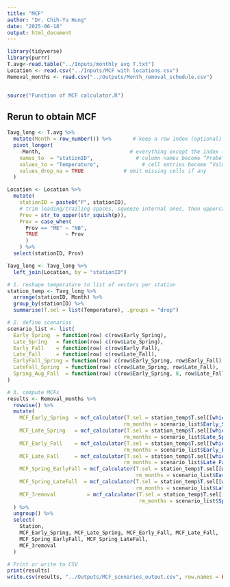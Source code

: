 ```yaml
---
title: "MCF"
author: "Dr. Chih-Yu Hung"
date: "2025-06-18"
output: html_document
---
```


```r
library(tidyverse)
library(purrr)
T.avg<-read.table("../Inputs/monthly avg T.txt")
Location <- read.csv("../Inputs/MCF with locations.csv")
Removal_months <- read.csv("../Outputs/Month_removal_schedule.csv")


source("Function of MCF calculator.R")

```

## Rerun to obtain MCF

```r
Tavg_long <- T.avg %>% 
  mutate(Month = row_number()) %>%       # keep a row index (optional)
  pivot_longer(
    -Month,                             # everything except the index → long
    names_to  = "stationID",              # column names become “Probe”
    values_to = "Temperature",              # cell entries become “Value”
    values_drop_na = TRUE             # omit missing cells if any
  )

Location <- Location %>% 
  mutate(
    stationID = paste0("P", stationID),
    # trim leading/trailing spaces, squeeze internal ones, then uppercase
    Prov = str_to_upper(str_squish(p)),
    Prov = case_when(
      Prov == "ME" ~ "NB",
      TRUE         ~ Prov
      )
    ) %>%
  select(stationID, Prov)

Tavg_long <- Tavg_long %>%
  left_join(Location, by = "stationID")

```


```r
# 1. reshape temperature to list of vectors per station
station_temp <- Tavg_long %>%
  arrange(stationID, Month) %>%
  group_by(stationID) %>%
  summarise(T.sel = list(Temperature), .groups = "drop")

# 2. define scenarios
scenario_list <- list(
  Early_Spring  = function(row) c(row$Early_Spring),
  Late_Spring   = function(row) c(row$Late_Spring),
  Early_Fall    = function(row) c(row$Early_Fall),
  Late_Fall     = function(row) c(row$Late_Fall),
  EarlyFall_Spring = function(row) c(row$Early_Spring, row$Early_Fall),
  LateFall_Spring  = function(row) c(row$Late_Spring, row$Late_Fall),
  Spring_Aug_Fall  = function(row) c(row$Early_Spring, 8, row$Late_Fall)
)

# 3. compute MCFs
results <- Removal_months %>%
  rowwise() %>%
  mutate(
    MCF_Early_Spring  = mcf_calculator(T.sel = station_temp$T.sel[[which(station_temp$stationID == Station)]],
                                      rm_months = scenario_list$Early_Spring(cur_data()))[["MCF"]],
    MCF_Late_Spring   = mcf_calculator(T.sel = station_temp$T.sel[[which(station_temp$stationID == Station)]],
                                      rm_months = scenario_list$Late_Spring(cur_data()))[["MCF"]],
    MCF_Early_Fall    = mcf_calculator(T.sel = station_temp$T.sel[[which(station_temp$stationID == Station)]],
                                      rm_months = scenario_list$Early_Fall(cur_data()))[["MCF"]],
    MCF_Late_Fall     = mcf_calculator(T.sel = station_temp$T.sel[[which(station_temp$stationID == Station)]],
                                      rm_months = scenario_list$Late_Fall(cur_data()))[["MCF"]],
    MCF_Spring_EarlyFall = mcf_calculator(T.sel = station_temp$T.sel[[which(station_temp$stationID == Station)]],
                                          rm_months = scenario_list$EarlyFall_Spring(cur_data()))[["MCF"]],
    MCF_Spring_LateFall  = mcf_calculator(T.sel = station_temp$T.sel[[which(station_temp$stationID == Station)]],
                                          rm_months = scenario_list$LateFall_Spring(cur_data()))[["MCF"]],
    MCF_3removal          = mcf_calculator(T.sel = station_temp$T.sel[[which(station_temp$stationID == Station)]],
                                           rm_months = scenario_list$Spring_Aug_Fall(cur_data()))[["MCF"]]
  ) %>%
  ungroup() %>%
  select(
    Station,
    MCF_Early_Spring, MCF_Late_Spring, MCF_Early_Fall, MCF_Late_Fall,
    MCF_Spring_EarlyFall, MCF_Spring_LateFall,
    MCF_3removal
  )

# Print or write to CSV
print(results)
write.csv(results, "../Outputs/MCF_scenarios_output.csv", row.names = FALSE)


```
